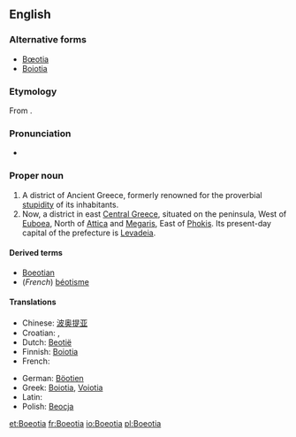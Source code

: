 ==English==
{{wikipedia}}

===Alternative forms===
* [[Bœotia]]
* [[Boiotia]]

===Etymology===
From {{etyl|grc|xcl}} {{term|Βοιωτία|lang=grc}}.

===Pronunciation===
* {{a|UK}} {{IPA|/biːˈəʊʃə/}}

===Proper noun===
{{en-proper noun}}

# A district of Ancient Greece, formerly renowned for the proverbial [[stupidity]] of its inhabitants.
# Now, a district in east [[Central Greece]], situated on the peninsula, West of [[Euboea]], North of [[Attica]] and [[Megaris]], East of [[Phokis]].  Its present-day capital of the prefecture is [[Levadeia]].

====Derived terms====
* [[Boeotian]]
* (''French'') [[béotisme]]

====Translations====
{{trans-top|a district in east central Central Greece}}
* Chinese: [[波奥提亚]]
* Croatian: {{t-|hr|Beotija|f|alt=Beòtija}}, {{t-|hr|Beocija|f|alt=Beòcija}}
* Dutch: [[Beotië]]
* Finnish: [[Boiotia]]
* French: {{t+|fr|Béotie}}
{{trans-mid}}
* German: [[Böotien]]
* Greek: [[Boiotia]], [[Voiotia]]
* Latin: {{t-|la|Boeotia}}
* Polish: [[Beocja]] {{f}}
{{trans-bottom}}

[[et:Boeotia]]
[[fr:Boeotia]]
[[io:Boeotia]]
[[pl:Boeotia]]